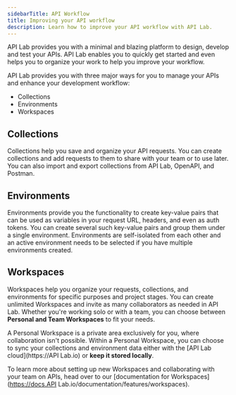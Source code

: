 ```yaml
---
sidebarTitle: API Workflow
title: Improving your API workflow
description: Learn how to improve your API workflow with API Lab.
---
```


API Lab provides you with a minimal and blazing platform to design, develop and test your APIs. API Lab enables you to quickly get started and even helps you to organize your work to help you improve your workflow.

API Lab provides you with three major ways for you to manage your APIs and enhance your development workflow:

- Collections
- Environments
- Workspaces

## Collections

Collections help you save and organize your API requests. You can create collections and add requests to them to share with your team or to use later. You can also import and export collections from API Lab, OpenAPI, and Postman.

## Environments

Environments provide you the functionality to create key-value pairs that can be used as variables in your request URL, headers, and even as auth tokens. You can create several such key-value pairs and group them under a single environment. Environments are self-isolated from each other and an active environment needs to be selected if you have multiple environments created.

## Workspaces

Workspaces help you organize your requests, collections, and environments for specific purposes and project stages. You can create unlimited Workspaces and invite as many collaborators as needed in API Lab. Whether you're working solo or with a team, you can choose between **Personal and Team Workspaces** to fit your needs.

A Personal Workspace is a private area exclusively for you, where collaboration isn't possible. Within a Personal Workspace, you can choose to sync your collections and environment data either with the [API Lab cloud](https://API Lab.io) or **keep it stored locally**.

To learn more about setting up new Workspaces and collaborating with your team on APIs, head over to our [documentation for Workspaces](https://docs.API Lab.io/documentation/features/workspaces).
